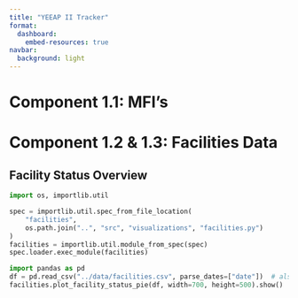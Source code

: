 ```yaml
---
title: "YEEAP II Tracker"
format: 
  dashboard:
    embed-resources: true
navbar:
  background: light
---
```


# Component 1.1: MFI's



# Component 1.2 & 1.3: Facilities Data 

## Facility Status Overview

```python
import os, importlib.util

spec = importlib.util.spec_from_file_location(
    "facilities",
    os.path.join("..", "src", "visualizations", "facilities.py")
)
facilities = importlib.util.module_from_spec(spec)
spec.loader.exec_module(facilities)

import pandas as pd
df = pd.read_csv("../data/facilities.csv", parse_dates=["date"])  # also one level up
facilities.plot_facility_status_pie(df, width=700, height=500).show()

```
